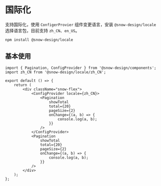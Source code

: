 # 国际化

支持国际化，使用 `ConfigerProvier` 组件变更语言，安装 `@snow-design/locale` 选择语言包，目前支持 `zh_CN`、`en_US`。

```bash
npm install @snow-design/locale
```

## 基本使用

```tsx preview
import { Pagination, ConfigProvider } from '@snow-design/components';
import zh_CN from '@snow-design/locale/zh_CN';

export default () => {
    return (
        <div className="snow-flex">
            <ConfigProvider locale={zh_CN}>
                <Pagination
                    showTotal
                    total={20}
                    pageSize={2}
                    onChange={(a, b) => {
                        console.log(a, b);
                    }}
                />
            </ConfigProvider>
            <Pagination
                showTotal
                total={20}
                pageSize={2}
                onChange={(a, b) => {
                    console.log(a, b);
                }}
            />
        </div>
    );
};
```
